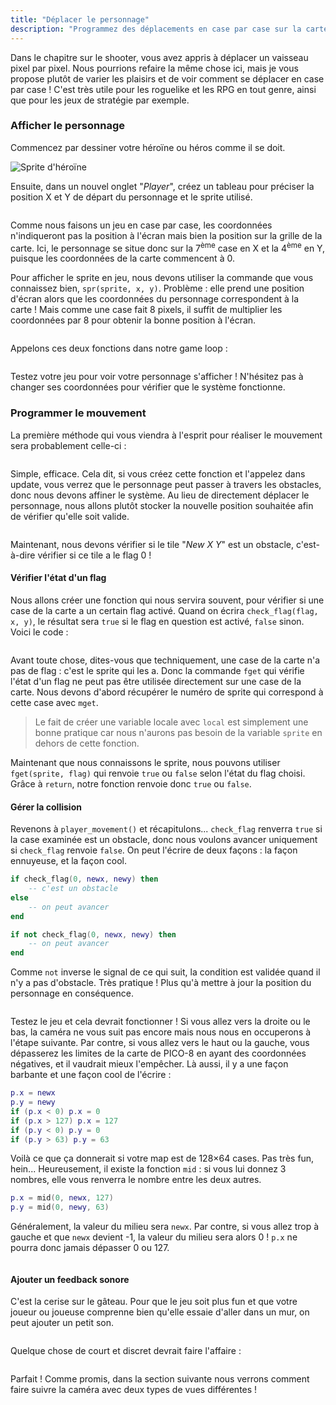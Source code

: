 ```yaml
---
title: "Déplacer le personnage"
description: "Programmez des déplacements en case par case sur la carte, comme dans les RPG à l'ancienne et les jeux de stratégie."
---
```


Dans le chapitre sur le shooter, vous avez appris à déplacer un vaisseau pixel par pixel. Nous pourrions refaire la même chose ici, mais je vous propose plutôt de varier les plaisirs et de voir comment se déplacer en case par case ! C'est très utile pour les roguelike et les RPG en tout genre, ainsi que pour les jeux de stratégie par exemple.

### Afficher le personnage

Commencez par dessiner votre héroïne ou héros comme il se doit.

<Image
  src="sprite-heroine.png"
  alt="Sprite d'héroïne"
  classes="pixelated"
/>

Ensuite, dans un nouvel onglet "*Player*", créez un tableau pour préciser la position X et Y de départ du personnage et le sprite utilisé.

<Image src="create-player.png" alt="" classes="pixelated" />

Comme nous faisons un jeu en case par case, les coordonnées n'indiqueront pas la position à l'écran mais bien la position sur la grille de la carte. Ici, le personnage se situe donc sur la 7<sup>ème</sup> case en X et la 4<sup>ème</sup> en Y, puisque les coordonnées de la carte commencent à 0.

Pour afficher le sprite en jeu, nous devons utiliser la commande que vous connaissez bien, `spr(sprite, x, y)`. Problème : elle prend une position d'écran alors que les coordonnées du personnage correspondent à la carte ! Mais comme une case fait 8 pixels, il suffit de multiplier les coordonnées par 8 pour obtenir la bonne position à l'écran.

<Image src="draw-player.png" alt="" classes="pixelated" />

Appelons ces deux fonctions dans notre game loop :

<Image src="game-loop3.png" alt="" classes="pixelated" />

Testez votre jeu pour voir votre personnage s'afficher ! N'hésitez pas à changer ses coordonnées pour vérifier que le système fonctionne.

### Programmer le mouvement

La première méthode qui vous viendra à l'esprit pour réaliser le mouvement sera probablement celle-ci :

<Image src="player-movement.png" alt="" classes="pixelated" />

Simple, efficace. Cela dit, si vous créez cette fonction et l'appelez dans update, vous verrez que le personnage peut passer à travers les obstacles, donc nous devons affiner le système. Au lieu de directement déplacer le personnage, nous allons plutôt stocker la nouvelle position souhaitée afin de vérifier qu'elle soit valide.

<Image
  src="new-x-y.png"
  alt=""
  caption='La position à tester sera appelée "New X" et "New Y".'
  classes="pixelated"
/>

Maintenant, nous devons vérifier si le tile "*New X Y*" est un obstacle, c'est-à-dire vérifier si ce tile a le flag 0 !

#### Vérifier l'état d'un flag

Nous allons créer une fonction qui nous servira souvent, pour vérifier si une case de la carte a un certain flag activé. Quand on écrira `check_flag(flag, x, y)`, le résultat sera `true` si le flag en question est activé, `false` sinon. Voici le code :

<Image src="check-flag.png" alt="" classes="pixelated" />

Avant toute chose, dites-vous que techniquement, une case de la carte n'a pas de flag : c'est le sprite qui les a. Donc la commande `fget` qui vérifie l'état d'un flag ne peut pas être utilisée directement sur une case de la carte. Nous devons d'abord récupérer le numéro de sprite qui correspond à cette case avec `mget`.

> Le fait de créer une variable locale avec `local` est simplement une bonne pratique car nous n'aurons pas besoin de la variable `sprite` en dehors de cette fonction.

Maintenant que nous connaissons le sprite, nous pouvons utiliser `fget(sprite, flag)` qui renvoie `true` ou `false` selon l'état du flag choisi. Grâce à `return`, notre fonction renvoie donc `true` ou `false`.

#### Gérer la collision

Revenons à `player_movement()` et récapitulons... `check_flag` renverra `true` si la case examinée est un obstacle, donc nous voulons avancer uniquement si `check_flag` renvoie `false`. On peut l'écrire de deux façons : la façon ennuyeuse, et la façon cool.

```lua
if check_flag(0, newx, newy) then
    -- c'est un obstacle
else
    -- on peut avancer
end
```

```lua
if not check_flag(0, newx, newy) then
    -- on peut avancer
end
```

Comme `not` inverse le signal de ce qui suit, la condition est validée quand il n'y a pas d'obstacle. Très pratique ! Plus qu'à mettre à jour la position du personnage en conséquence.

<Image src="player-movement2.png" alt="" classes="pixelated" />

Testez le jeu et cela devrait fonctionner ! Si vous allez vers la droite ou le bas, la caméra ne vous suit pas encore mais nous nous en occuperons à l'étape suivante. Par contre, si vous allez vers le haut ou la gauche, vous dépasserez les limites de la carte de PICO-8 en ayant des coordonnées négatives, et il vaudrait mieux l'empêcher. Là aussi, il y a une façon barbante et une façon cool de l'écrire :

```lua
p.x = newx
p.y = newy
if (p.x < 0) p.x = 0
if (p.x > 127) p.x = 127
if (p.y < 0) p.y = 0
if (p.y > 63) p.y = 63
```

Voilà ce que ça donnerait si votre map est de 128×64 cases. Pas très fun, hein... Heureusement, il existe la fonction `mid` : si vous lui donnez 3 nombres, elle vous renverra le nombre entre les deux autres.

```lua
p.x = mid(0, newx, 127)
p.y = mid(0, newy, 63)
```

Généralement, la valeur du milieu sera `newx`. Par contre, si vous allez trop à gauche et que `newx` devient -1, la valeur du milieu sera alors 0 ! `p.x` ne pourra donc jamais dépasser 0 ou 127.

<Image src="player-movement3.png" alt="" classes="pixelated" />

#### Ajouter un feedback sonore

C'est la cerise sur le gâteau. Pour que le jeu soit plus fun et que votre joueur ou joueuse comprenne bien qu'elle essaie d'aller dans un mur, on peut ajouter un petit son.

<Image src="player-movement4.png" alt="" classes="pixelated" />

Quelque chose de court et discret devrait faire l'affaire :

<Image
  src="sfx-bump.png"
  alt=""
  caption="Boup."
/>

Parfait ! Comme promis, dans la section suivante nous verrons comment faire suivre la caméra avec deux types de vues différentes !
